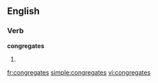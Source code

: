==English==

===Verb===
'''congregates'''

# {{third-person singular of|[[congregate]]}}

[[fr:congregates]]
[[simple:congregates]]
[[vi:congregates]]